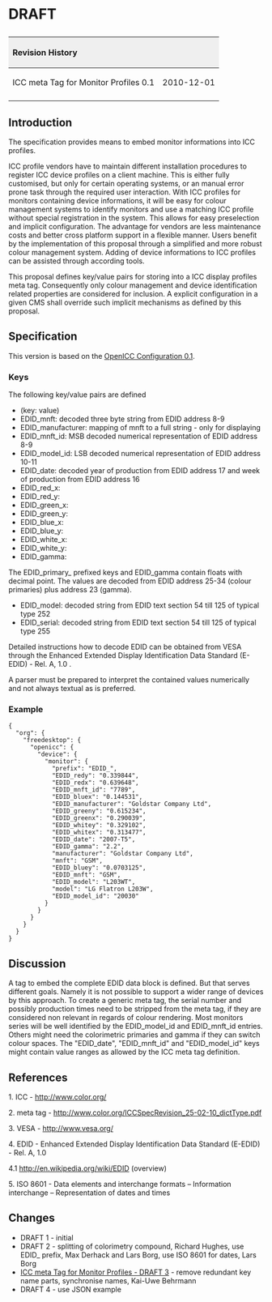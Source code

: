 <h1> DRAFT </h1>

{| style="width:100%;text-align:left;vertical-align:text-top"
|+
! style="background:#efefef;text-align:left" colspan="4" | Revision History
|
|- style="text-align:left;vertical-align:text-top"
| ICC meta Tag for Monitor Profiles 0.1
| 2010-12-01
| Kai-Uwe Behrmann, Richard Hughes, Max Derhack, Lars Borg and others
| initial version
|-
|}


== Introduction ==
The specification provides means to embed monitor informations into ICC profiles.

ICC profile vendors have to maintain different installation procedures to
register ICC device profiles on a client machine. This is either fully
customised, but only for certain operating systems, or an manual error 
prone task through the required user interaction. With ICC profiles for 
monitors containing device informations, it will be easy for colour 
management systems to identify monitors and use a matching ICC profile 
without special registration in the system. This allows for easy 
preselection and implicit configuration. The advantage for vendors are 
less maintenance costs and better cross platform support in a flexible 
manner. Users benefit by the implementation of this proposal through a 
simplified and more robust colour management system. Adding of device 
informations to ICC profiles can be assisted through according tools.

This proposal defines key/value pairs for storing into a ICC display
profiles meta tag. Consequently only colour management and device
identification related properties are considered for inclusion.
A explicit configuration in a given CMS shall override such implicit
mechanisms as defined by this proposal.


== Specification ==

This version is based on the [[OpenICC Configuration 0.1]].

=== Keys ===
The following key/value pairs are defined
* (key: value)
* EDID_mnft:         decoded three byte string from EDID address 8-9
* EDID_manufacturer: mapping of mnft to a full string - only for displaying
* EDID_mnft_id:      MSB decoded numerical representation of EDID address 8-9
* EDID_model_id:     LSB decoded numerical representation of EDID address 10-11
* EDID_date:         decoded year of production from EDID address 17 and week of production from EDID address 16
* EDID_red_x:
* EDID_red_y:
* EDID_green_x:
* EDID_green_y:
* EDID_blue_x:
* EDID_blue_y:
* EDID_white_x:
* EDID_white_y:
* EDID_gamma:
The EDID_primary_ prefixed keys and EDID_gamma contain floats with decimal
point. The values are decoded from EDID address 25-34 (colour primaries) 
plus address 23 (gamma).
* EDID_model:        decoded string from EDID text section 54 till 125 of typical type 252
* EDID_serial:       decoded string from EDID text section 54 till 125 of typical type 255

Detailed instructions how to decode EDID can be obtained from VESA through
the Enhanced Extended Display Identification Data Standard (E-EDID) - Rel. 
A, 1.0 .


A parser must be prepared to interpret the contained values numerically 
and not always textual as is preferred.



=== Example ===
 {
   "org": {
     "freedesktop": {
       "openicc": {
         "device": {
           "monitor": {
             "prefix": "EDID_", 
             "EDID_redy": "0.339844", 
             "EDID_redx": "0.639648", 
             "EDID_mnft_id": "7789", 
             "EDID_bluex": "0.144531", 
             "EDID_manufacturer": "Goldstar Company Ltd", 
             "EDID_greeny": "0.615234", 
             "EDID_greenx": "0.290039", 
             "EDID_whitey": "0.329102", 
             "EDID_whitex": "0.313477", 
             "EDID_date": "2007-T5", 
             "EDID_gamma": "2.2", 
             "manufacturer": "Goldstar Company Ltd", 
             "mnft": "GSM", 
             "EDID_bluey": "0.0703125", 
             "EDID_mnft": "GSM", 
             "EDID_model": "L203WT", 
             "model": "LG Flatron L203W", 
             "EDID_model_id": "20030"
           }
         }
       }
     }
   }
 }


== Discussion ==
A tag to embed the complete EDID data block is defined. But that serves
different goals. Namely it is not possible to support a wider range of
devices by this approach.
To create a generic meta tag, the serial number and possibly production
times need to be stripped from the meta tag, if they are considered non
relevant in regards of colour rendering. Most monitors series will be well
identified by the EDID_model_id and EDID_mnft_id entries. Others might 
need the colorimetric primaries and gamma if they can switch colour 
spaces.
The "EDID_date", "EDID_mnft_id" and "EDID_model_id" keys might contain 
value ranges as allowed by the ICC meta tag definition.



== References ==
1. ICC - http://www.color.org/

2. meta tag - http://www.color.org/ICCSpecRevision_25-02-10_dictType.pdf

3. VESA - http://www.vesa.org/

4. EDID - Enhanced Extended Display Identification Data Standard (E-EDID) - Rel. A, 1.0

4.1 http://en.wikipedia.org/wiki/EDID (overview)

5. ISO 8601 - Data elements and interchange formats – Information interchange – Representation of dates and times


== Changes ==
* DRAFT 1 - initial
* DRAFT 2 - splitting of colorimetry compound, Richard Hughes, use EDID_ prefix, Max Derhack and Lars Borg, use ISO 8601 for dates, Lars Borg
* [http://lists.freedesktop.org/archives/openicc/2010q4/002293.html ICC meta Tag for Monitor Profiles - DRAFT 3] - remove redundant key name parts, synchronise names, Kai-Uwe Behrmann
* DRAFT 4 - use JSON example